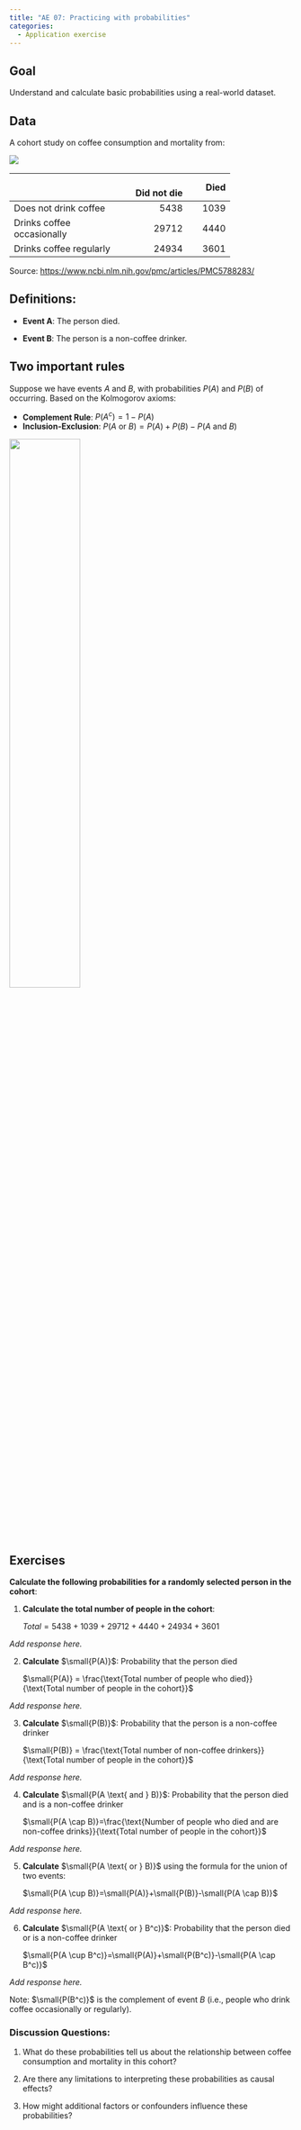```yaml
---
title: "AE 07: Practicing with probabilities"
categories: 
  - Application exercise
---
```


## Goal

Understand and calculate basic probabilities using a real-world dataset.

## Data

A cohort study on coffee consumption and mortality from:

![](images/coffee.PNG){fig-align="center"}

+----------------------------+---------------+----------+
|                            | **\           | **Died** |
|                            | Did not die** |          |
+============================+==============:+=========:+
| Does not drink coffee      | 5438          | 1039     |
+----------------------------+---------------+----------+
| Drinks coffee occasionally | 29712         | 4440     |
+----------------------------+---------------+----------+
| Drinks coffee regularly    | 24934         | 3601     |
+----------------------------+---------------+----------+

Source: <https://www.ncbi.nlm.nih.gov/pmc/articles/PMC5788283/>

## Definitions:

-   **Event A**: The person died.

-   **Event B**: The person is a non-coffee drinker.

## Two important rules {.smaller}

Suppose we have events $A$ and $B$, with probabilities $P(A)$ and $P(B)$ of occurring.
Based on the Kolmogorov axioms:

-   **Complement Rule**: $P(A^c) = 1 - P(A)$
-   **Inclusion-Exclusion**: $P(A \text{ or } B) = P(A) + P(B) - P(A \text{ and } B)$

![](images/ie.png){fig-align="center" width="50%"}

## Exercises

**Calculate the following probabilities for a randomly selected person in the cohort**:

1.  **Calculate the total number of people in the cohort**:

    $Total=5438+1039+29712+4440+24934+3601$

*Add response here.*

2.  **Calculate** $\small{P(A)}$: Probability that the person died

    $\small{P(A)} = \frac{\text{Total number of people who died}}{\text{Total number of people in the cohort}}$

*Add response here.*

3.  **Calculate** $\small{P(B)}$: Probability that the person is a non-coffee drinker

    $\small{P(B)} = \frac{\text{Total number of non-coffee drinkers}}{\text{Total number of people in the cohort}}$

*Add response here.*

4.  **Calculate** $\small{P(A \text{ and } B)}$: Probability that the person died and is a non-coffee drinker

    $\small{P(A \cap B)}=\frac{\text{Number of people who died and are non-coffee drinks}}{\text{Total number of people in the cohort}}$

*Add response here.*

5.  **Calculate** $\small{P(A \text{ or } B)}$ using the formula for the union of two events:

    $\small{P(A \cup B)}=\small{P(A)}+\small{P(B)}-\small{P(A \cap B)}$

*Add response here.*

6.  **Calculate** $\small{P(A \text{ or } B^c)}$: Probability that the person died or is a non-coffee drinker

    $\small{P(A \cup B^c)}=\small{P(A)}+\small{P(B^c)}-\small{P(A \cap B^c)}$

*Add response here.*

Note: $\small{P(B^c)}$ is the complement of event $B$ (i.e., people who drink coffee occasionally or regularly).

### Discussion Questions:

1.  What do these probabilities tell us about the relationship between coffee consumption and mortality in this cohort?

2.  Are there any limitations to interpreting these probabilities as causal effects?

3.  How might additional factors or confounders influence these probabilities?
